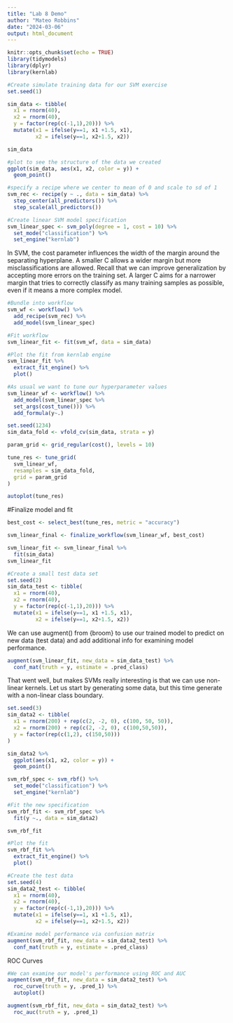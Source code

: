 ```yaml
---
title: "Lab 8 Demo"
author: "Mateo Robbins"
date: "2024-03-06"
output: html_document
---
```


```r
knitr::opts_chunk$set(echo = TRUE)
library(tidymodels)
library(dplyr)
library(kernlab)
```


```r
#Create simulate training data for our SVM exercise
set.seed(1)

sim_data <- tibble(
  x1 = rnorm(40),
  x2 = rnorm(40),
  y = factor(rep(c(-1,1),20))) %>% 
  mutate(x1 = ifelse(y==1, x1 +1.5, x1),
         x2 = ifelse(y==1, x2+1.5, x2))

sim_data
```

```r
#plot to see the structure of the data we created
ggplot(sim_data, aes(x1, x2, color = y)) +
  geom_point()
```

```r
#specify a recipe where we center to mean of 0 and scale to sd of 1
svm_rec <- recipe(y ~ ., data = sim_data) %>% 
  step_center(all_predictors()) %>% 
  step_scale(all_predictors())
```

```r
#Create linear SVM model specification
svm_linear_spec <- svm_poly(degree = 1, cost = 10) %>% 
  set_mode("classification") %>% 
  set_engine("kernlab")
```

In SVM, the cost parameter influences the width of the margin around the separating hyperplane. A smaller C allows a wider margin but more misclassifications are allowed. Recall that we can improve  generalization by accepting more errors on the training set. A larger C aims for a narrower margin that tries to correctly classify as many training samples as possible, even if it means a more complex model.

```r
#Bundle into workflow
svm_wf <- workflow() %>% 
  add_recipe(svm_rec) %>% 
  add_model(svm_linear_spec)
```

```r
#Fit workflow
svm_linear_fit <- fit(svm_wf, data = sim_data)
```

```r
#Plot the fit from kernlab engine
svm_linear_fit %>% 
  extract_fit_engine() %>% 
  plot()
```


```r
#As usual we want to tune our hyperparameter values
svm_linear_wf <- workflow() %>% 
  add_model(svm_linear_spec %>% 
  set_args(cost_tune())) %>% 
  add_formula(y~.)

set.seed(1234)
sim_data_fold <- vfold_cv(sim_data, strata = y)

param_grid <- grid_regular(cost(), levels = 10)

tune_res <- tune_grid(
  svm_linear_wf,
  resamples = sim_data_fold,
  grid = param_grid
)

autoplot(tune_res)
```

#Finalize model and fit
```r
best_cost <- select_best(tune_res, metric = "accuracy")

svm_linear_final <- finalize_workflow(svm_linear_wf, best_cost)

svm_linear_fit <- svm_linear_final %>% 
  fit(sim_data)
svm_linear_fit
```


```r
#Create a small test data set
set.seed(2)
sim_data_test <- tibble(
  x1 = rnorm(40),
  x2 = rnorm(40),
  y = factor(rep(c(-1,1),20))) %>% 
  mutate(x1 = ifelse(y==1, x1 +1.5, x1),
         x2 = ifelse(y==1, x2+1.5, x2))
```

We can use augment() from {broom} to use our trained model to predict on new data (test data) and add additional info for examining model performance. 

```r
augment(svm_linear_fit, new_data = sim_data_test) %>% 
  conf_mat(truth = y, estimate = .pred_class) 
```

That went well, but makes SVMs really interesting is that we can use non-linear kernels. Let us start by generating some data, but this time generate with a non-linear class boundary.

```r
set.seed(3)
sim_data2 <- tibble(
  x1 = rnorm(200) + rep(c(2, -2, 0), c(100, 50, 50)),
  x2 = rnorm(200) + rep(c(2, -2, 0), c(100,50,50)),
  y = factor(rep(c(1,2), c(150,50)))
)

sim_data2 %>% 
  ggplot(aes(x1, x2, color = y)) +
  geom_point()
```

```r
svm_rbf_spec <- svm_rbf() %>% 
  set_mode("classification") %>% 
  set_engine("kernlab")
```


```r
#Fit the new specification
svm_rbf_fit <- svm_rbf_spec %>% 
  fit(y ~., data = sim_data2)

svm_rbf_fit
```

```r
#Plot the fit
svm_rbf_fit %>% 
  extract_fit_engine() %>% 
  plot()
```

```r
#Create the test data
set.seed(4)
sim_data2_test <- tibble(
  x1 = rnorm(40),
  x2 = rnorm(40),
  y = factor(rep(c(-1,1),20))) %>% 
  mutate(x1 = ifelse(y==1, x1 +1.5, x1),
         x2 = ifelse(y==1, x2+1.5, x2))
```

```r
#Examine model performance via confusion matrix
augment(svm_rbf_fit, new_data = sim_data2_test) %>% 
  conf_mat(truth = y, estimate = .pred_class)
```

ROC Curves

```r
#We can examine our model's performance using ROC and AUC
augment(svm_rbf_fit, new_data = sim_data2_test) %>% 
  roc_curve(truth = y, .pred_1) %>% 
  autoplot()

augment(svm_rbf_fit, new_data = sim_data2_test) %>% 
  roc_auc(truth = y, .pred_1)
```
